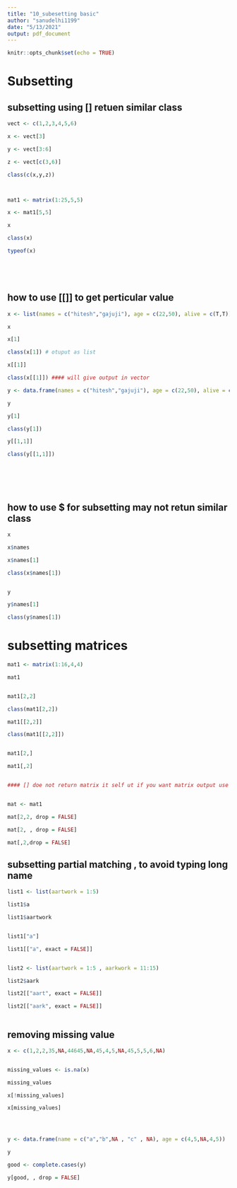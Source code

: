 ```yaml
---
title: "10_subesetting basic"
author: "sanudelhi1199"
date: "5/13/2021"
output: pdf_document
---
```


```r
knitr::opts_chunk$set(echo = TRUE)
```

# Subsetting

## subsetting using [] retuen similar class

```r

vect <- c(1,2,3,4,5,6)

x <- vect[3]

y <- vect[3:6]

z <- vect[c(3,6)]

class(c(x,y,z))



mat1 <- matrix(1:25,5,5)

x <- mat1[5,5]

x

class(x)

typeof(x)






```


## how to use [[]] to get perticular value


```r


x <- list(names = c("hitesh","gajuji"), age = c(22,50), alive = c(T,T))

x

x[1]

class(x[1]) # otuput as list

x[[1]]

class(x[[1]]) #### will give output in vector

y <- data.frame(names = c("hitesh","gajuji"), age = c(22,50), alive = c(T,T))

y

y[1]

class(y[1])

y[[1,1]]

class(y[[1,1]])







```
## how to use $ for subsetting may not retun similar class

```r
x

x$names

x$names[1]

class(x$names[1])


y

y$names[1]

class(y$names[1])


```

#  subsetting matrices 


```r


mat1 <- matrix(1:16,4,4)

mat1


mat1[2,2]

class(mat1[2,2])

mat1[[2,2]]

class(mat1[[2,2]])


mat1[2,]

mat1[,2]


#### [] doe not return matrix it self ut if you want matrix output use drop = false


mat <- mat1

mat[2,2, drop = FALSE]

mat[2, , drop = FALSE]

mat[,2,drop = FALSE]

```


## subsetting partial matching , to avoid typing long name 

```r
list1 <- list(aartwork = 1:5)

list1$a 

list1$aartwork


list1["a"]

list1[["a", exact = FALSE]]


list2 <- list(aartwork = 1:5 , aarkwork = 11:15)

list2$aark

list2[["aart", exact = FALSE]]

list2[["aark", exact = FALSE]]



```


## removing missing value 

```r
x <- c(1,2,2,35,NA,44645,NA,45,4,5,NA,45,5,5,6,NA)


missing_values <- is.na(x)

missing_values

x[!missing_values]

x[missing_values]




y <- data.frame(name = c("a","b",NA , "c" , NA), age = c(4,5,NA,4,5))

y

good <- complete.cases(y)

y[good, , drop = FALSE]



```






















